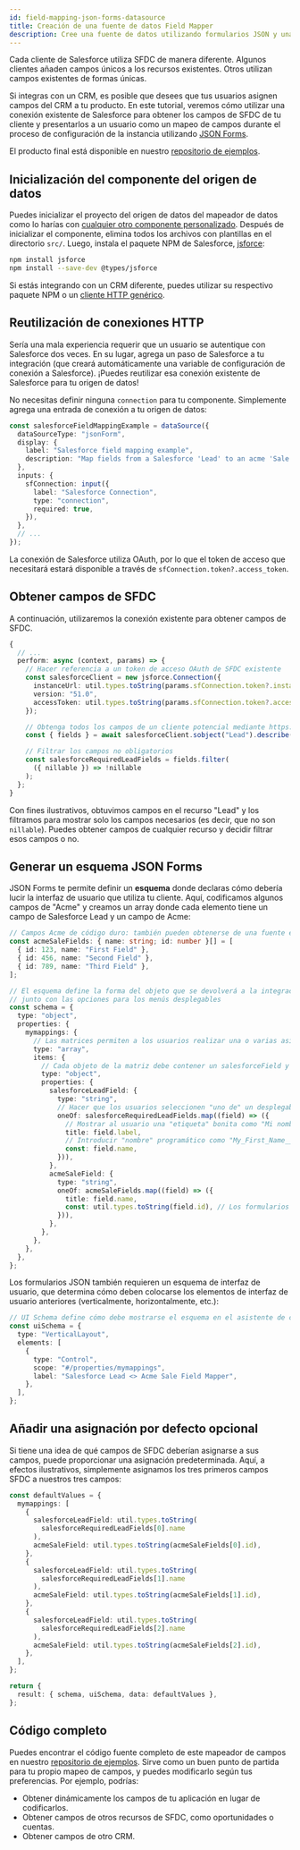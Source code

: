 ```yaml
---
id: field-mapping-json-forms-datasource
title: Creación de una fuente de datos Field Mapper
description: Cree una fuente de datos utilizando formularios JSON y una conexión Salesforce existente para realizar la asignación de campos desde SFDC a su aplicación.
---
```



Cada cliente de Salesforce utiliza SFDC de manera diferente.
Algunos clientes añaden campos únicos a los recursos existentes.
Otros utilizan campos existentes de formas únicas.

Si integras con un CRM, es posible que desees que tus usuarios asignen campos del CRM a tu producto.
En este tutorial, veremos cómo utilizar una conexión existente de Salesforce para obtener los campos de SFDC de tu cliente y presentarlos a un usuario como un mapeo de campos durante el proceso de configuración de la instancia utilizando [JSON Forms](custom-components/writing-custom-components.mdx#json-forms-data-sources).

<Screenshot
  filename="quickstarts/field-mapping-json-forms-datasource/end-result.png"
  maxWidth="800px"
  alt="Captura de pantalla de un mapeador de datos en el asistente de configuración"
/>

El producto final está disponible en nuestro [repositorio de ejemplos](https://github.com/-io/examples/blob/main/components/salesforce-field-mapping-example/src/index.ts).

<JsonFormsExampleButton exampleKey="data-mapper-accordion" />

## Inicialización del componente del origen de datos

Puedes inicializar el proyecto del origen de datos del mapeador de datos como lo harías con [cualquier otro componente personalizado](custom-components/writing-custom-components.mdx#inicialización-de-un-nuevo-componente).
Después de inicializar el componente, elimina todos los archivos con plantillas en el directorio `src/`.
Luego, instala el paquete NPM de Salesforce, [jsforce](https://jsforce.github.io/):

```bash title="Instale JSforce y sus definiciones de TypeScript"
npm install jsforce
npm install --save-dev @types/jsforce
```

Si estás integrando con un CRM diferente, puedes utilizar su respectivo paquete NPM o un [cliente HTTP genérico](custom-components/writing-custom-components.mdx#usando-el-cliente-http-createclient-incorporado).

## Reutilización de conexiones HTTP

Sería una mala experiencia requerir que un usuario se autentique con Salesforce dos veces.
En su lugar, agrega un paso de Salesforce a tu integración (que creará automáticamente una variable de configuración de conexión a Salesforce).
¡Puedes reutilizar esa conexión existente de Salesforce para tu origen de datos!

No necesitas definir ninguna `connection` para tu componente.
Simplemente agrega una entrada de conexión a tu origen de datos:

```typescript title="Reutilice la conexión Salesforce existente" {8-12}
const salesforceFieldMappingExample = dataSource({
  dataSourceType: "jsonForm",
  display: {
    label: "Salesforce field mapping example",
    description: "Map fields from a Salesforce 'Lead' to an acme 'Sale'",
  },
  inputs: {
    sfConnection: input({
      label: "Salesforce Connection",
      type: "connection",
      required: true,
    }),
  },
  // ...
});
```

La conexión de Salesforce utiliza OAuth, por lo que el token de acceso que necesitará estará disponible a través de `sfConnection.token?.access_token`.

## Obtener campos de SFDC

A continuación, utilizaremos la conexión existente para obtener campos de SFDC.

```typescript title="Obtención de campos personalizados en el recurso Lead de Salesforce"
{
  // ...
  perform: async (context, params) => {
    // Hacer referencia a un token de acceso OAuth de SFDC existente
    const salesforceClient = new jsforce.Connection({
      instanceUrl: util.types.toString(params.sfConnection.token?.instance_url),
      version: "51.0",
      accessToken: util.types.toString(params.sfConnection.token?.access_token),
    });

    // Obtenga todos los campos de un cliente potencial mediante https://jsforce.github.io/document/#describe
    const { fields } = await salesforceClient.sobject("Lead").describe();

    // Filtrar los campos no obligatorios
    const salesforceRequiredLeadFields = fields.filter(
      ({ nillable }) => !nillable
    );
  };
}
```

Con fines ilustrativos, obtuvimos campos en el recurso "Lead" y los filtramos para mostrar solo los campos necesarios (es decir, que no son `nillable`).
Puedes obtener campos de cualquier recurso y decidir filtrar esos campos o no.

## Generar un esquema JSON Forms

JSON Forms te permite definir un **esquema** donde declaras cómo debería lucir la interfaz de usuario que utiliza tu cliente.
Aquí, codificamos algunos campos de "Acme" y creamos un array donde cada elemento tiene un campo de Salesforce Lead y un campo de Acme:

```typescript title="Crear el esquema de formulario JSON"
// Campos Acme de código duro: también pueden obtenerse de una fuente externa.
const acmeSaleFields: { name: string; id: number }[] = [
  { id: 123, name: "First Field" },
  { id: 456, name: "Second Field" },
  { id: 789, name: "Third Field" },
];

// El esquema define la forma del objeto que se devolverá a la integración,
// junto con las opciones para los menús desplegables
const schema = {
  type: "object",
  properties: {
    mymappings: {
      // Las matrices permiten a los usuarios realizar una o varias asignaciones
      type: "array",
      items: {
        // Cada objeto de la matriz debe contener un salesforceField y un acmeField
        type: "object",
        properties: {
          salesforceLeadField: {
            type: "string",
            // Hacer que los usuarios seleccionen "uno de" un desplegable de elementos
            oneOf: salesforceRequiredLeadFields.map((field) => ({
              // Mostrar al usuario una "etiqueta" bonita como "Mi nombre".
              title: field.label,
              // Introducir "nombre" programático como "My_First_Name__c" en la integración
              const: field.name,
            })),
          },
          acmeSaleField: {
            type: "string",
            oneOf: acmeSaleFields.map((field) => ({
              title: field.name,
              const: util.types.toString(field.id), // Los formularios JSON requieren valores de cadena
            })),
          },
        },
      },
    },
  },
};
```

Los formularios JSON también requieren un esquema de interfaz de usuario, que determina cómo deben colocarse los elementos de interfaz de usuario anteriores (verticalmente, horizontalmente, etc.):

```typescript title="Definir el esquema de interfaz de usuario"
// UI Schema define cómo debe mostrarse el esquema en el asistente de configuración
const uiSchema = {
  type: "VerticalLayout",
  elements: [
    {
      type: "Control",
      scope: "#/properties/mymappings",
      label: "Salesforce Lead <> Acme Sale Field Mapper",
    },
  ],
};
```

## Añadir una asignación por defecto opcional

Si tiene una idea de qué campos de SFDC deberían asignarse a sus campos, puede proporcionar una asignación predeterminada.
Aquí, a efectos ilustrativos, simplemente asignamos los tres primeros campos SFDC a nuestros tres campos:

```typescript title="Añadir una asignación opcional por defecto"
const defaultValues = {
  mymappings: [
    {
      salesforceLeadField: util.types.toString(
        salesforceRequiredLeadFields[0].name
      ),
      acmeSaleField: util.types.toString(acmeSaleFields[0].id),
    },
    {
      salesforceLeadField: util.types.toString(
        salesforceRequiredLeadFields[1].name
      ),
      acmeSaleField: util.types.toString(acmeSaleFields[1].id),
    },
    {
      salesforceLeadField: util.types.toString(
        salesforceRequiredLeadFields[2].name
      ),
      acmeSaleField: util.types.toString(acmeSaleFields[2].id),
    },
  ],
};

return {
  result: { schema, uiSchema, data: defaultValues },
};
```

## Código completo

Puedes encontrar el código fuente completo de este mapeador de campos en nuestro [repositorio de ejemplos](https://github.com/-io/examples/blob/main/components/salesforce-field-mapping-example/src/index.ts).
Sirve como un buen punto de partida para tu propio mapeo de campos, y puedes modificarlo según tus preferencias.
Por ejemplo, podrías:

- Obtener dinámicamente los campos de tu aplicación en lugar de codificarlos.
- Obtener campos de otros recursos de SFDC, como oportunidades o cuentas.
- Obtener campos de otro CRM.